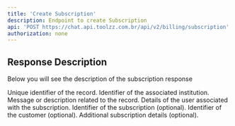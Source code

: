 ```yaml
---
title: 'Create Subscription'
description: Endpoint to create Subscription
api: 'POST https://chat.api.toolzz.com.br/api/v2/billing/subscription'
authorization: none
---
```


## Response Description 
Below you will see the description of the subscription response

<ResponseField name="id" type="uuid" required>
  Unique identifier of the record.
</ResponseField>
<ResponseField name="institutionId" type="uuid" required>
  Identifier of the associated institution.
</ResponseField>
<ResponseField name="message" type="string" required>
  Message or description related to the record.
</ResponseField>
<ResponseField name="user" type="SubscriptionUser" required>
  Details of the user associated with the subscription.
</ResponseField>
<ResponseField name="subscriptionId" type="uuid">
  Identifier of the subscription (optional).
</ResponseField>
<ResponseField name="customerId" type="uuid">
  Identifier of the customer (optional).
</ResponseField>
<ResponseField name="subscription" type="any">
  Additional subscription details (optional).
</ResponseField>
